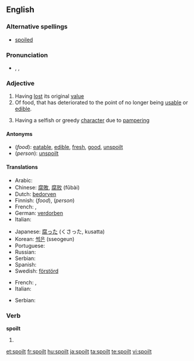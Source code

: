 ==English==

===Alternative spellings===
* [[spoiled]]

===Pronunciation===
* {{enPR|spoilt}}, {{IPA|/spɔɪlt/}}, {{SAMPA|/spOIlt/}}

===Adjective===
{{en-adj}}

# Having [[lost]] its original [[value]]
# Of food, that has deteriorated to the point of no longer being [[usable]] or [[edible]].
# {{context|of a person, usually a child}} Having a selfish or greedy [[character]] due to [[pamper]]ing

====Antonyms====
* (''food''): [[eatable]], [[edible]], [[fresh]], [[good]], [[unspoilt]]
* (''person''): [[unspoilt]]

====Translations====

{{trans-top|rendered useless or inedible}}
* Arabic: {{Arab|[[مدلل]]}} {{unicode|(mudállal)}}
* Chinese: [[腐敗]], [[腐败]] (fǔbài)
* Dutch: [[bedorven]]
* Finnish: {{t+|fi|pilaantunut}} (''food''), {{t|fi|pilattu}} (''person'')
* French: {{t+|fr|gâté}},  {{t|fr|pourri|m}}
* German: [[verdorben]]
* Italian: {{t-|it|guastato}}
{{trans-mid}}
* Japanese: [[腐った]] (くさった, kusatta)
* Korean: [[썩은]] (sseogeun)
* Portuguese: {{t+|pt|estragado}}
* Russian: {{t+|ru|испорченный|tr=ispórčennyj|sc=Cyrl}}
* Serbian: {{t|sr|покварено|n|tr=pokvareno|sc=Cyrl}}
* Spanish: {{t-|es|estropeado}}
* Swedish: [[förstörd]]
{{trans-bottom}}

{{trans-top|of a child}}
* French: {{t|fr|gâté|m}},  {{t|fr|pourri|m}}
* Italian: {{t+|it|viziato}}
{{trans-mid}}
* Serbian: {{t|sr|размажено|n|tr=razmaženo|sc=Cyrl}}
{{trans-bottom}}

===Verb===
'''spoilt'''

# {{past of|[[spoil]]}}

[[et:spoilt]]
[[fr:spoilt]]
[[hu:spoilt]]
[[ja:spoilt]]
[[ta:spoilt]]
[[te:spoilt]]
[[vi:spoilt]]